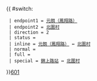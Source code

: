 {{ #switch: {{{format|}}}
  | endpoint1 = [[元朗（鳳翔路）巴士總站|元朗（鳳翔路）]]
  | endpoint2 = [[北圍村]]
  | direction = 2
  | status = 
  | inline = [[元朗（鳳翔路）巴士總站|元朗（鳳翔路）]] ↔ [[北圍村]]
  | normal =
  | full =
  | special = [[錦上路站公共運輸交匯處|錦上路站]] ↔ [[北圍村]]
}}<noinclude>[[category:新界專線小巴路線模板|601]]</noinclude>
